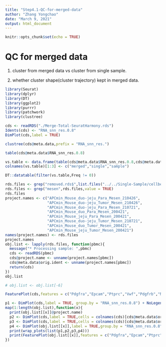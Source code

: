 ```yaml
---
title: "Step4.1-QC-for-merged-data"
author: "Zhang Yongchao"
date: "March 9, 2021"
output: html_document
---
```


```r
knitr::opts_chunk$set(echo = TRUE)
```

# QC for merged data

1. cluster from merged data vs cluster from single sample.

2. whether cluster shape(cluster trajectory) kept in merged data.

```r
library(Seurat)
library(dplyr)
library(DT)
library(ggplot2)
library(purrr)
library(patchwork)
library(clustree)
```

```r
cds <- readRDS("./Merge-Total-SeuratHarmony.rds")
Idents(cds) <- "RNA_snn_res.0.8"
DimPlot(cds,label = TRUE)
```


```r
clustree(cds@meta.data,prefix = "RNA_snn_res.")
```


```r
table(cds@meta.data$RNA_snn_res.0.8)
```
```r
vs.table <- data.frame(table(cds@meta.data$RNA_snn_res.0.8,cds@meta.data$old_without_doublets_RNA_snn_res.0.8,cds@meta.data$orig.ident))
colnames(vs.table)[1:3] <- c("merged","single","sample")

DT::datatable(filter(vs.table,Freq != 0))
```
```r
rds.files <- grep("removed.rds$",list.files("../../Single-Sample/cellbender-scrublet-seurat/",full.names = TRUE),value = TRUE)
rds.files <- grep("mesen",rds.files,value = TRUE)
rds.files
project.names <- c("APCmin_Mouse_duo-jeju_Para_Mesen_210426",
                   "APCmin_Mouse_duo-jeju_Tumor_Mesen_210426",
                   "APCmin_Mouse_duo-jeju_Para_Mesen_210721",
                   "APCmin_Mouse_duo_Para_Mesen_200421",
                   "APCmin_Mouse_jeju_Para_Mesen_200421",
                   "APCmin_Mouse_duo-jeju_Tumor_Mesen_210721",
                   "APCmin_Mouse_duo_Tumor_Mesen_200421",
                   "APCmin_Mouse_jeju_Tumor_Mesen_200421")
names(project.names) <- rds.files
project.names
obj.list <- lapply(rds.files, function(pbmc){
  message("* Processing sample: ",pbmc)
  cds <- readRDS(pbmc)
  cds@project.name <- unname(project.names[pbmc])
  cds@meta.data$orig.ident <- unname(project.names[pbmc])
  return(cds)
})
obj.list
```
```r
# obj.list <- obj.list[-6]
```

```r
FeaturePlot(cds,features = c("Pdgfra","Epcam","Ptprc","Vwf","Pdgfrb","Nrxn1",'Rgs5','scrublet','Acta2','Cd34','Il33','Il1rl1')) & NoLegend()
```

```r
p1 <- DimPlot(cds,label = TRUE, group.by = "RNA_snn_res.0.8") + NoLegend()
map(1:length(obj.list),function(x){
  print(obj.list[[x]]@project.name)
  p2 <- DimPlot(cds,label = TRUE,cells = colnames(cds)[cds@meta.data$orig.ident == obj.list[[x]]@project.name]) + NoLegend()
  p3 <- DimPlot(cds,label = TRUE,cells = colnames(cds)[cds@meta.data$orig.ident == obj.list[[x]]@project.name],group.by = "old_without_doublets_RNA_snn_res.0.8") + NoLegend()
  p4 <- DimPlot(obj.list[[x]],label = TRUE,group.by = "RNA_snn_res.0.8") + NoLegend()
  print(wrap_plots(list(p1,p2,p3,p4)))
  print(FeaturePlot(obj.list[[x]],features = c("Pdgfra","Epcam","Ptprc","Vwf","Pdgfrb","Nrxn1",'Rgs5','scrublet','Acta2','Cd34'),ncol = 3) & NoLegend())
})
```

